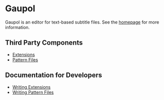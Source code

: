 = Gaupol =

Gaupol is an editor for text-based subtitle files. See the [[http://home.gna.org/gaupol/|homepage]] for more information.

== Third Party Components ==

* [[/Extensions|Extensions]]
* [[/PatternFiles|Pattern Files]]

== Documentation for Developers ==

* [[/WritingExtensions|Writing Extensions]]
* [[/WritingPatternFiles|Writing Pattern Files]]

